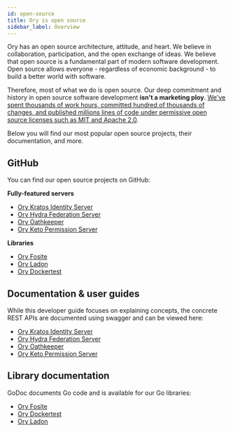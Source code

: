 ```yaml
---
id: open-source
title: Ory is open source
sidebar_label: Overview
---
```


Ory has an open source architecture, attitude, and heart. We believe in collaboration, participation, and the open exchange of
ideas. We believe that open source is a fundamental part of modern software development. Open source allows everyone - regardless
of economic background - to build a better world with software.

Therefore, most of what we do is open source. Our deep commitment and history in open source software development **isn't a
marketing ploy**.
[We've spent thousands of work hours, committed hundred of thousands of changes, and published millions lines of code under permissive open source licenses such as MIT and Apache 2.0](https://github.com/ory).

Below you will find our most popular open source projects, their documentation, and more.

## GitHub

You can find our open source projects on GitHub:

**Fully-featured servers**

- [Ory Kratos Identity Server](https://github.com/ory/kratos)
- [Ory Hydra Federation Server](https://github.com/ory/hydra)
- [Ory Oathkeeper](https://github.com/ory/oathkeeper)
- [Ory Keto Permission Server](https://github.com/ory/keto)

**Libraries**

- [Ory Fosite](https://github.com/ory/fosite)
- [Ory Ladon](https://github.com/ory/ladon)
- [Ory Dockertest](https://github.com/ory/dockertest)

## Documentation & user guides

While this developer guide focuses on explaining concepts, the concrete REST APIs are documented using swagger and can be viewed
here:

- [Ory Kratos Identity Server](https://www.ory.sh/kratos/docs)
- [Ory Hydra Federation Server](https://www.ory.sh/hydra/docs)
- [Ory Oathkeeper](https://www.ory.sh/oathkeeper/docs)
- [Ory Keto Permission Server](https://www.ory.sh/keto/docs)

## Library documentation

GoDoc documents Go code and is available for our Go libraries:

- [Ory Fosite](https://godoc.org/github.com/ory/fosite)
- [Ory Dockertest](https://godoc.org/github.com/ory/dockertest)
- [Ory Ladon](https://godoc.org/github.com/ory/ladon)
